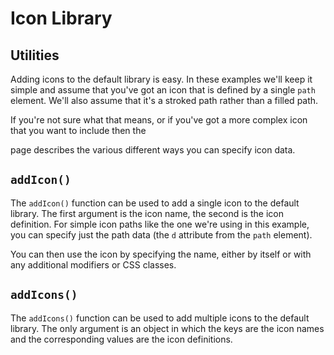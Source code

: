 
# Icon Library

## Utilities

Adding icons to the default library is easy.  In these examples we'll keep it
simple and assume that you've got an icon that is defined by a single `path`
element.  We'll also assume that it's a stroked path rather than a filled
path.

If you're not sure what that means, or if you've got a more complex icon that
you want to include then the
<Link to="/library/data-format" text="data format"/> page describes the
various different ways you can specify icon data.

## `addIcon()`

The `addIcon()` function can be used to add a single icon to the default
library.  The first argument is the icon name, the second is the icon
definition.  For simple icon paths like the one we're using in this example,
you can specify just the path data (the `d` attribute from the `path`
element).

You can then use the icon by specifying the name, either by itself or with any
additional modifiers or CSS classes.

<Example
  Component={AddIcon}
  code={AddIconSrc}
  expand
/>

## `addIcons()`

The `addIcons()` function can be used to add multiple icons to the default
library.  The only argument is an object in which the keys are the icon names
and the corresponding values are the icon definitions.

<Example
  Component={AddIcons}
  code={AddIconsSrc}
  expand
/>
